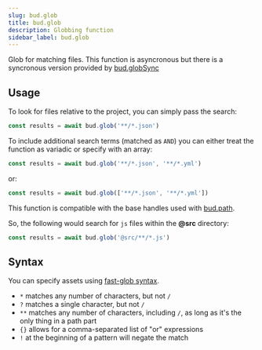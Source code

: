 ```yaml
---
slug: bud.glob
title: bud.glob
description: Globbing function
sidebar_label: bud.glob
---
```


Glob for matching files. This function is asyncronous but there is a syncronous version provided by [bud.globSync](/docs/bud.globSync)

## Usage

To look for files relative to the project, you can simply pass the search:

```js
const results = await bud.glob('**/*.json')
```

To include additional search terms (matched as `AND`) you can either treat the function as variadic or specify with an array:

```js
const results = await bud.glob('**/*.json', '**/*.yml')
```

or:

```js
const results = await bud.glob(['**/*.json', '**/*.yml'])
```

This function is compatible with the base handles used with [bud.path](/docs/bud.path).

So, the following would search for `js` files within the **@src** directory:

```js
const results = await bud.glob('@src/**/*.js')
```

## Syntax

You can specify assets using [fast-glob syntax](https://git.io/JkGbw).

- `*` matches any number of characters, but not `/`
- `?` matches a single character, but not `/`
- `**` matches any number of characters, including `/`, as long as it's the only thing in a path part
- `{}` allows for a comma-separated list of "or" expressions
- `!` at the beginning of a pattern will negate the match

